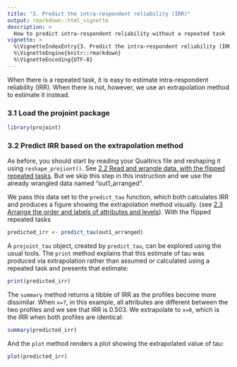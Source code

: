 ```yaml
---
title: "3. Predict the intra-respondent reliability (IRR)"
output: rmarkdown::html_vignette
description: >
  How to predict intra-respondent reliability without a repeated task
vignette: >
  %\VignetteIndexEntry{3. Predict the intra-respondent reliability (IRR)}
  %\VignetteEngine{knitr::rmarkdown}
  %\VignetteEncoding{UTF-8}
---
```


When there is a repeated task, it is easy to estimate intra-respondent reliability (IRR). When there is not, however, we use an extrapolation method to estimate it instead.

### 3.1 Load the projoint package

```r
library(projoint)
```

### 3.2 Predict IRR based on the extrapolation method

As before, you should start by reading your Qualtrics file and reshaping it using `reshape_projiont()`. See [2.2 Read and wrangle data, with the flipped repeated tasks](https://yhoriuchi.github.io/projoint/articles/02-wrangle.html#read-and-wrangle-data). But we skip this step in this instruction and we use the already wrangled data named "out1_arranged". 

We pass this data set to the `predict_tau` function, which both calculates IRR and produces a figure showing the extrapolation method visually. (see [2.3 Arrange the order and labels of attributes and levels](https://yhoriuchi.github.io/projoint/articles/02-wrangle.html#arrange-the-order-and-labels-of-attributes-and-levels})).
With the flipped repeated tasks
```r
predicted_irr <- predict_tau(out1_arranged)
```

A `projoint_tau` object, created by `predict_tau`, can be explored using the usual tools. The `print` method explains that this estimate of tau was produced via extrapolation rather than assumed or calculated using a repeated task and presents that estimate:

```r
print(predicted_irr)
```

The `summary` method returns a tibble of IRR as the profiles become more dissimilar. When `x=7`, in this example, all attributes are different between the two profiles and we see that IRR is 0.503. We extrapolate to `x=0`, which is the IRR when both profiles are identical:

```r
summary(predicted_irr)
```

And the `plot` method renders a plot showing the extrapolated value of tau:

```r
plot(predicted_irr)
```